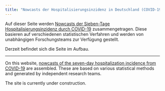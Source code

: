 ```yaml
---
title: "Nowcasts der Hospitalisierungsinzidenz in Deutschland (COVID-19)"
---
```


Auf dieser Seite werden [Nowcasts der Sieben-Tage Hospitalisierungsinzidenz durch COVID-19](viz.html) zusammengetragen. Diese basieren auf verschiedenen statistischen Verfahren und werden von unabhängigen Forschungsteams zur Verfügung gestellt.

Derzeit befindet sich die Seite im Aufbau.

---

On this website, [nowcasts of the seven-day hospitalization incidence from COVID-19](viz.html) are assembled. These are based on various statistical methods and generated by independent research teams.

The site is currently under construction.